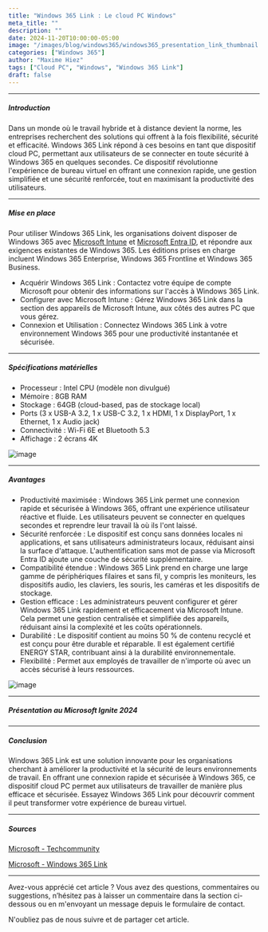 ```yaml
---
title: "Windows 365 Link : Le cloud PC Windows"
meta_title: ""
description: ""
date: 2024-11-20T10:00:00-05:00
image: "/images/blog/windows365/windows365_presentation_link_thumbnail.png"
categories: ["Windows 365"]
author: "Maxime Hiez"
tags: ["Cloud PC", "Windows", "Windows 365 Link"]
draft: false
---
```

---

##### Introduction
Dans un monde où le travail hybride et à distance devient la norme, les entreprises recherchent des solutions qui offrent à la fois flexibilité, sécurité et efficacité. Windows 365 Link répond à ces besoins en tant que dispositif cloud PC, permettant aux utilisateurs de se connecter en toute sécurité à Windows 365 en quelques secondes. Ce dispositif révolutionne l'expérience de bureau virtuel en offrant une connexion rapide, une gestion simplifiée et une sécurité renforcée, tout en maximisant la productivité des utilisateurs.

---

##### Mise en place
Pour utiliser Windows 365 Link, les organisations doivent disposer de Windows 365 avec <u>Microsoft Intune</u> et <u>Microsoft Entra ID</u>, et répondre aux exigences existantes de Windows 365. Les éditions prises en charge incluent Windows 365 Enterprise, Windows 365 Frontline et Windows 365 Business.

- Acquérir Windows 365 Link : Contactez votre équipe de compte Microsoft pour obtenir des informations sur l'accès à Windows 365 Link.
- Configurer avec Microsoft Intune : Gérez Windows 365 Link dans la section des appareils de Microsoft Intune, aux côtés des autres PC que vous gérez.
- Connexion et Utilisation : Connectez Windows 365 Link à votre environnement Windows 365 pour une productivité instantanée et sécurisée.

---

##### Spécifications matérielles
- Processeur : Intel CPU (modèle non divulgué)
- Mémoire : 8GB RAM
- Stockage : 64GB (cloud-based, pas de stockage local)
- Ports (3 x USB-A 3.2, 1 x USB-C 3.2, 1 x HDMI, 1 x DisplayPort, 1 x Ethernet, 1 x Audio jack)
- Connectivité : Wi-Fi 6E et Bluetooth 5.3
- Affichage : 2 écrans 4K

![image](/images/blog/windows365/windows365_presentation_link_001.png)

---

##### Avantages
- Productivité maximisée : Windows 365 Link permet une connexion rapide et sécurisée à Windows 365, offrant une expérience utilisateur réactive et fluide. Les utilisateurs peuvent se connecter en quelques secondes et reprendre leur travail là où ils l'ont laissé.
- Sécurité renforcée : Le dispositif est conçu sans données locales ni applications, et sans utilisateurs administrateurs locaux, réduisant ainsi la surface d'attaque. L'authentification sans mot de passe via Microsoft Entra ID ajoute une couche de sécurité supplémentaire.
- Compatibilité étendue : Windows 365 Link prend en charge une large gamme de périphériques filaires et sans fil, y compris les moniteurs, les dispositifs audio, les claviers, les souris, les caméras et les dispositifs de stockage.
- Gestion efficace : Les administrateurs peuvent configurer et gérer Windows 365 Link rapidement et efficacement via Microsoft Intune. Cela permet une gestion centralisée et simplifiée des appareils, réduisant ainsi la complexité et les coûts opérationnels.
- Durabilité : Le dispositif contient au moins 50 % de contenu recyclé et est conçu pour être durable et réparable. Il est également certifié ENERGY STAR, contribuant ainsi à la durabilité environnementale.
- Flexibilité : Permet aux employés de travailler de n'importe où avec un accès sécurisé à leurs ressources.

![image](/images/blog/windows365/windows365_presentation_link_002.png)

---

##### Présentation au Microsoft Ignite 2024
<Youtube client:load id="BQpNTDgzIn8" title="Introducing Windows 365 Link at Microsoft Ignite 2024" />

---

##### Conclusion
Windows 365 Link est une solution innovante pour les organisations cherchant à améliorer la productivité et la sécurité de leurs environnements de travail. En offrant une connexion rapide et sécurisée à Windows 365, ce dispositif cloud PC permet aux utilisateurs de travailler de manière plus efficace et sécurisée. Essayez Windows 365 Link pour découvrir comment il peut transformer votre expérience de bureau virtuel.

---

##### Sources
[Microsoft - Techcommunity](https://techcommunity.microsoft.com/blog/windows-itpro-blog/windows-365-link%E2%80%94the-first-cloud-pc-device-for-windows-365/4302687)

[Microsoft - Windows 365 Link](https://www.microsoft.com/fr-ca/windows-365/link)

---


Avez-vous apprécié cet article ? Vous avez des questions, commentaires ou suggestions, n’hésitez pas à laisser un commentaire dans la section ci-dessous ou en m'envoyant un message depuis le formulaire de contact.

N'oubliez pas de nous suivre et de partager cet article.